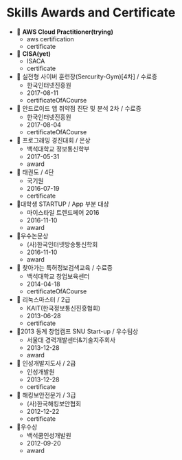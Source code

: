 # Skills Awards and Certificate

- 🎫 **AWS Cloud Practitioner(trying)**
  - aws certification
  - certificate
- 🎫 **CISA(yet)**
  - ISACA
  - certificate
- 📃 실전형 사이버 훈련장(Sercurity-Gym)[4차] / 수료증
  - 한국인터넷진흥원
  - 2017-08-11
  - certificateOfACourse
- 📃 안드로이드 앱 취약점 진단 및 분석 2차 / 수료증
  - 한국인터넷진흥원
  - 2017-08-04
  - certificateOfACourse
- 🏅 프로그래밍 경진대회 / 은상
  - 백석대학교 정보통신학부
  - 2017-05-31
  - award
- 🎫 태권도 / 4단
  - 국기원
  - 2016-07-19
  - certificate
- 🏅대학생 STARTUP / App 부분 대상
  - 마이스타일 트렌드페어 2016
  - 2016-11-10
  - award
- 🏅우수논문상
  - (사)한국인터넷방송통신학회
  - 2016-11-10
  - award
- 📃 찾아가는 특허정보검색교육 / 수료증
  - 백석대학교 창업보육센터
  - 2014-04-18
  - certificateOfACourse
- 🎫 리눅스마스터 / 2급
  - KAIT(한국정보통신진흥협회)
  - 2013-06-28
  - certificate
- 🏅2013 동계 창업캠프 SNU Start-up / 우수팀상
  - 서울대 경력개발센터&기술지주회사
  - 2013-12-28
  - award
- 🎫 인성개발지도사 / 2급
  - 인성개발원
  - 2013-12-28
  - certificate
- 🎫 해킹보안전문가 / 3급
  - (사)한국해킹보안협회
  - 2012-12-22
  - certificate
- 🏅우수상
  - 백석쿰인성개발원
  - 2012-09-20
  - award
